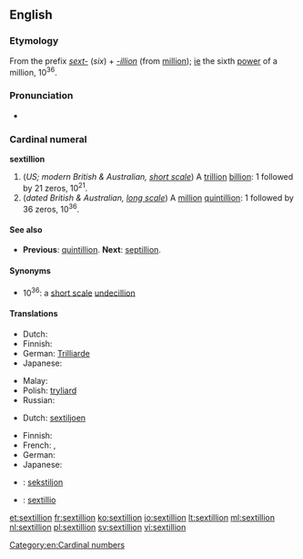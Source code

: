 {{also|Sextillion}}
==English==

===Etymology===
From the prefix ''[[sext-]]'' (''six'') + ''[[-illion]]'' (from [[million]]); [[ie]] the sixth [[power]] of a million, 10<sup>36</sup>.

===Pronunciation===
* {{rhymes|ɪljən}}

===Cardinal numeral===
'''sextillion'''

# (''US; modern British & Australian, [[w:Long and short scales|short scale]]'') A [[trillion]] [[billion]]: 1 followed by 21 zeros, 10<sup>21</sup>.
# (''dated British & Australian, [[w:Long and short scales|long scale]]'') A [[million]] [[quintillion]]: 1 followed by 36 zeros, 10<sup>36</sup>.

====See also====
* {{qualifier|short and long scale}} '''Previous''': [[quintillion]]. '''Next''': [[septillion]].

====Synonyms====
* 10<sup>36</sup>: a [[w:Long and short scales|short scale]] [[undecillion]]

====Translations====
{{trans-top|a trillion billion, 10<sup>21</sup>}}
* Dutch: {{t+|nl|triljard}}
* Finnish: {{t-|fi|triljardi}}
* German: [[Trilliarde]]
* Japanese: {{t-|ja|十垓|tr=jū-gai}}
{{trans-mid}}
* Malay: {{t-|ms|sekstilion}}
* Polish: [[tryliard]] {{m}}
* Russian: {{t+|ru|секстиллион|m|tr=sekstillión}}
{{trans-bottom}}

{{trans-top|a million quintillion, 10<sup>36</sup>}}
* Dutch: [[sextiljoen]]
{{trans-mid}}
* Finnish: {{t+|fi|sekstiljoona}}
* French: {{t+|fr|frantic}}, {{t+|fr|sextillion}}
* German: {{t+|de|Sextillion}}
* Japanese: {{t-|ja|一澗|tr=ikkan}}
{{trans-bottom}}

{{checktrans}}
* {{ttbc|et}}: [[sekstiljon]]
* {{ttbc|la}}: [[sextillio]]

[[Category:en:Cardinal numbers]]

[[et:sextillion]]
[[fr:sextillion]]
[[ko:sextillion]]
[[io:sextillion]]
[[lt:sextillion]]
[[ml:sextillion]]
[[nl:sextillion]]
[[pl:sextillion]]
[[sv:sextillion]]
[[vi:sextillion]]
